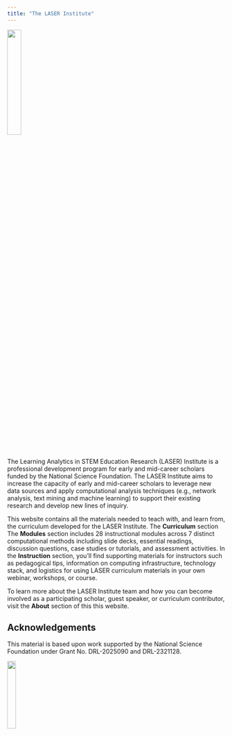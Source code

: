 ```yaml
---
title: "The LASER Institute"
---
```


![](images/laser-hex.png){width="25%"}

The Learning Analytics in STEM Education Research (LASER) Institute is a professional development program for early and mid-career scholars funded by the National Science Foundation. The LASER Institute aims to increase the capacity of early and mid-career scholars to leverage new data sources and apply computational analysis techniques (e.g., network analysis, text mining and machine learning) to support their existing research and develop new lines of inquiry.

This website contains all the materials needed to teach with, and learn from, the curriculum developed for the LASER Institute. The **Curriculum** section The **Modules** section includes 28 instructional modules across 7 distinct computational methods including slide decks, essential readings, discussion questions, case studies or tutorials, and assessment activities. In the **Instruction** section, you'll find supporting materials for instructors such as pedagogical tips, information on computing infrastructure, technology stack, and logistics for using LASER curriculum materials in your own webinar, workshops, or course.

To learn more about the LASER Institute team and how you can become involved as a participating scholar, guest speaker, or curriculum contributor, visit the **About** section of this this website.

## Acknowledgements

This material is based upon work supported by the National Science Foundation under Grant No. DRL-2025090 and DRL-2321128.

![](images/nsf.png){width="20%"}
